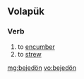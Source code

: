==Volapük==

===Verb===
{{head|vo|verb}}

# to [[encumber]]
# to [[strew]]

[[mg:bejedön]]
[[vo:bejedön]]